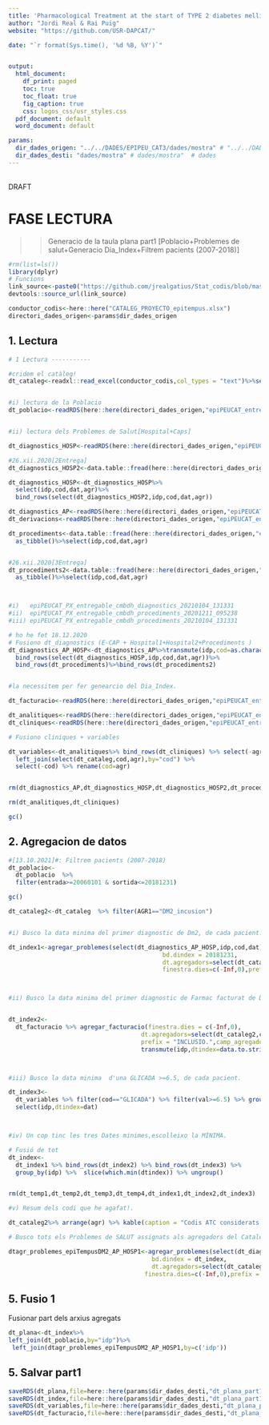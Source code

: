 ```yaml
---
title: 'Pharmacological Treatment at the start of TYPE 2 diabetes mellitus in Catalonia.[2007-2018]'
author: "Jordi Real & Rai Puig"
website: "https://github.com/USR-DAPCAT/"

date: "`r format(Sys.time(), '%d %B, %Y')`"


output:
  html_document:
    df_print: paged
    toc: true
    toc_float: true
    fig_caption: true
    css: logos_css/usr_styles.css
  pdf_document: default
  word_document: default

params:
  dir_dades_origen: "../../DADES/EPIPEU_CAT3/dades/mostra" # "../../DADES/EPIPEU_CAT3/dades/mostra"
  dir_dades_desti: "dades/mostra" # dades/mostra"  # dades 
---
```



&nbsp;
<script>
   $(document).ready(function() {
     $head = $('#header');
     $head.prepend('<img src=\"https://www.idiapjgol.org/images/logo.png\" style=\"float: right ;width: 130px;\"/>')
     $head.prepend('<img src=\"https://avatars2.githubusercontent.com/u/57066591?s=200&v=4\" style=\"margin-left:25% ;width: 80px;\"/>')
     $head.prepend('<img src=\"logoDAP_Cat.png\" style=\"float: left:1;width: 185px;\"/>')
   });
</script>



<div class="watermark">DRAFT</div>




# FASE LECTURA

>> Generacio de la taula plana part1 [Poblacio+Problemes de salut+Generacio Dia_Index+Filtrem pacients (2007-2018)]

```r
#rm(list=ls())
library(dplyr)
# Funcions 
link_source<-paste0("https://github.com/jrealgatius/Stat_codis/blob/master/funcions_propies.R","?raw=T")
devtools::source_url(link_source)

conductor_codis<-here::here("CATALEG_PROYECTO_epitempus.xlsx")
directori_dades_origen<-params$dir_dades_origen

```
## 1. Lectura 
```r
# 1 Lectura -----------

#cridem el catàleg!
dt_cataleg<-readxl::read_excel(conductor_codis,col_types = "text")%>%select(cod,agr,AGR1)


#i) lectura de la Poblacio
dt_poblacio<-readRDS(here::here(directori_dades_origen,"epiPEUCAT_entregable_poblacio_20200206_104913.rds")) %>% as_tibble()


#ii) lectura dels Problemes de Salut[Hospital+Caps]

dt_diagnostics_HOSP<-readRDS(here::here(directori_dades_origen,"epiPEUCAT_entregable_cmbdh_diagnostics_20200206_104913.rds")) %>% as_tibble()

#26.xii.2020[2Entrega]
dt_diagnostics_HOSP2<-data.table::fread(here::here(directori_dades_origen,"epiPEUCAT_PX_entregable_cmbdh_diagnostics_20210104_131331.txt"))%>%as_tibble()%>%select(-cingres)%>%select(idp,cod,dat,dx_pos,dalta,calta,id_ingres,origen,codificacio,agr)

dt_diagnostics_HOSP<-dt_diagnostics_HOSP%>%
  select(idp,cod,dat,agr)%>%
  bind_rows(select(dt_diagnostics_HOSP2,idp,cod,dat,agr))

dt_diagnostics_AP<-readRDS(here::here(directori_dades_origen,"epiPEUCAT_entregable_diagnostics_20200206_104913.rds")) %>% as_tibble()
dt_derivacions<-readRDS(here::here(directori_dades_origen,"epiPEUCAT_entregable_derivacions_20200206_104913.rds")) %>% as_tibble()

dt_procediments<-data.table::fread(here::here(directori_dades_origen,"epiPEUCAT_PX_entregable_cmbdh_procediments_20201211_095238.txt"))%>%
  as_tibble()%>%select(idp,cod,dat,agr)


#26.xii.2020[3Entrega]
dt_procediments2<-data.table::fread(here::here(directori_dades_origen,"epiPEUCAT_PX_entregable_cmbdh_procediments_20210104_131331.txt"))%>%
  as_tibble()%>%select(idp,cod,dat,agr)



#i)   epiPEUCAT_PX_entregable_cmbdh_diagnostics_20210104_131331
#ii)  epiPEUCAT_PX_entregable_cmbdh_procediments_20201211_095238
#iii) epiPEUCAT_PX_entregable_cmbdh_procediments_20210104_131331

# ho he fet 18.12.2020
# Fusiono dt_diagnostics (E-CAP + Hospital1+Hospital2+Procediments )
dt_diagnostics_AP_HOSP<-dt_diagnostics_AP%>%transmute(idp,cod=as.character(cod),dat,agr)%>%
  bind_rows(select(dt_diagnostics_HOSP,idp,cod,dat,agr))%>%
  bind_rows(dt_procediments)%>%bind_rows(dt_procediments2)


#la necessitem per fer genearcio del Dia_Index.

dt_facturacio<-readRDS(here::here(directori_dades_origen,"epiPEUCAT_entregable_farmacs_facturats_20200206_104913.rds")) %>% as_tibble()

dt_analitiques<-readRDS(here::here(directori_dades_origen,"epiPEUCAT_entregable_variables_analitiques_20200206_104913.rds")) %>% as_tibble()
dt_cliniques<-readRDS(here::here(directori_dades_origen,"epiPEUCAT_entregable_variables_cliniques_20200206_104913.rds")) %>% as_tibble()

# Fusiono cliniques + variables

dt_variables<-dt_analitiques%>% bind_rows(dt_cliniques) %>% select(-agr) %>% 
  left_join(select(dt_cataleg,cod,agr),by="cod") %>% 
  select(-cod) %>% rename(cod=agr)



```

```r

rm(dt_diagnostics_AP,dt_diagnostics_HOSP,dt_diagnostics_HOSP2,dt_procediments,dt_procediments2)

rm(dt_analitiques,dt_cliniques)

gc()


```
## 2. Agregacion de datos
```r

#[13.10.2021]#: Filtrem pacients (2007-2018)
dt_poblacio<-
  dt_poblacio  %>%
  filter(entrada>=20060101 & sortida<=20181231)  

gc()

```



```r



dt_cataleg2<-dt_cataleg  %>% filter(AGR1=="DM2_incusion")


#i) Busco la data minima del primer diagnostic de Dm2, de cada pacient.

dt_index1<-agregar_problemes(select(dt_diagnostics_AP_HOSP,idp,cod,dat),
                                           bd.dindex = 20181231,
                                           dt.agregadors=select(dt_cataleg2,cod,agr=AGR1),
                                           finestra.dies=c(-Inf,0),prefix = "INCLUSIO.",cataleg_mana=T) %>%  select(idp,dtindex=INCLUSIO.DM2_incusion) 



#ii) Busco la data minima del primer diagnostic de Farmac facturat de Dm2, de cada pacient.


dt_index2<- 
  dt_facturacio %>% agregar_facturacio(finestra.dies = c(-Inf,0),
                                     dt.agregadors=select(dt_cataleg2,cod,agr=AGR1),
                                     prefix = "INCLUSIO.",camp_agregador="agr",agregar_data=T)%>%  
                                     transmute(idp,dtindex=data.to.string(INCLUSIO.DM2_incusion) %>% as.numeric())



#iii) Busco la data minima  d'una GLICADA >=6.5, de cada pacient.

dt_index3<- 
  dt_variables %>% filter(cod=="GLICADA") %>% filter(val>=6.5) %>% group_by(idp) %>% slice(which.min(dat)) %>% ungroup() %>% 
  select(idp,dtindex=dat)



#iv) Un cop tinc les tres Dates minimes,escolleixo la MÍNIMA.

# Fusió de tot 
dt_index<-
  dt_index1 %>% bind_rows(dt_index2) %>% bind_rows(dt_index3) %>% 
  group_by(idp) %>%  slice(which.min(dtindex)) %>% ungroup() 


rm(dt_temp1,dt_temp2,dt_temp3,dt_temp4,dt_index1,dt_index2,dt_index3)

#v) Resum dels codi que he agafat!.

dt_cataleg2%>% arrange(agr) %>% kable(caption = "Codis ATC considerats per identificar debut/diagnostic de la diabetis tipo 2") %>% kableExtra::kable_classic_2()

```

```r
# Busco tots els Problemes de SALUT assignats als agregadors del Cataleg, anteriors al dia Index.

dtagr_problemes_epiTempusDM2_AP_HOSP1<-agregar_problemes(select(dt_diagnostics_AP_HOSP,idp,cod,dat),
                                        bd.dindex = dt_index,
                                        dt.agregadors=select(dt_cataleg,cod,agr=AGR1),
                                      finestra.dies=c(-Inf,0),prefix = "DG.",cataleg_mana=T)%>%select(-dtindex)

```
## 5. Fusio 1
Fusionar part dels arxius agregats 
 
```r
dt_plana<-dt_index%>%
left_join(dt_poblacio,by="idp")%>%
 left_join(dtagr_problemes_epiTempusDM2_AP_HOSP1,by=c('idp'))
```

## 5. Salvar part1 
```r
saveRDS(dt_plana,file=here::here(params$dir_dades_desti,"dt_plana_part1a.rds"))
saveRDS(dt_index,file=here::here(params$dir_dades_desti,"dt_plana_part1b.rds"))
saveRDS(dt_variables,file=here::here(params$dir_dades_desti,"dt_plana_part1c.rds"))
saveRDS(dt_facturacio,file=here::here(params$dir_dades_desti,"dt_plana_part1d.rds"))



```

